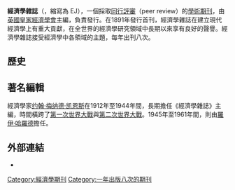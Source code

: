 '''經濟學雜誌'''（{{lang-en|The Economic Journal}}，縮寫為 EJ），一個採取[[同行評審|同行評審]]（peer review）的[[學術期刊|學術期刊]]，由[[英國皇家經濟學會|英國皇家經濟學會]]主編，{{tsl|en|Wiley-Blackwell|Wiley-Blackwell}}負責發行。在1891年發行首刊，經濟學雜誌在建立現代經濟學上有重大貢獻，在全世界的經濟學研究領域中長期以來享有良好的聲譽。經濟學雜誌接受經濟學中各領域的主題，每年出刊八次。
==歷史==
==著名編輯==

經濟學家[[约翰·梅纳德·凯恩斯|约翰·梅纳德·凯恩斯]]在1912年至1944年間，長期擔任《經濟學雜誌》主編，時間橫跨了[[第一次世界大戰|第一次世界大戰]]與[[第二次世界大戰|第二次世界大戰]]。1945年至1961年間，則由[[羅伊·哈羅德|羅伊·哈羅德]]擔任。

==外部連結==
* {{official website|http://www.res.org.uk/view/economichome.html}}

{{DEFAULTSORT:Economic Journal}}
[[Category:經濟學期刊|Category:經濟學期刊]]
[[Category:一年出版八次的期刊|Category:一年出版八次的期刊]]